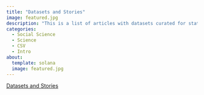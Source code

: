 ```yaml
---
title: "Datasets and Stories"
image: featured.jpg
description: "This is a list of articles with datasets curated for statistics and data science education."
categories:
  - Social Science
  - Science
  - CSV
  - Intro
about: 
  template: solana
  image: featured.jpg
---
```



[Datasets and Stories](https://www.tandfonline.com/action/doSearch?AllField=datasets+and+stories&SeriesKey=ujse20&startPage=0&pageSize=10&openAccess=18)

